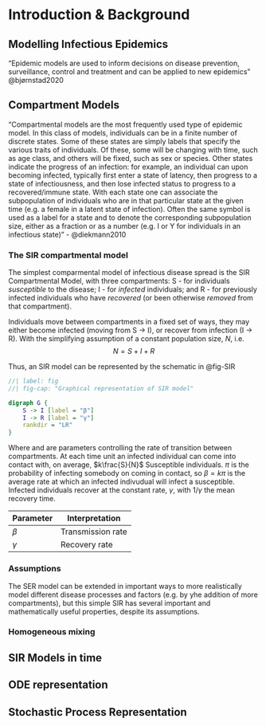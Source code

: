 # Introduction & Background {#sec-intro}

## Modelling Infectious Epidemics

"Epidemic models are used to inform decisions on disease prevention, surveillance, control and treatment and can be applied to new epidemics" @bjørnstad2020

## Compartment Models

"Compartmental models are the most frequently used type of epidemic model. In this class of models, individuals can be in a finite number of discrete states. Some of these states are simply labels that specify the various traits of individuals. Of these, some will be changing with time, such as age class, and others will be fixed, such as sex or species. Other states indicate the progress of an infection: for example, an individual can upon becoming infected, typically first enter a state of latency, then progress to a state of infectiousness, and then lose infected status to progress to a recovered/immune state. With each state one can associate the subpopulation of individuals who are in that particular state at the given time (e.g. a female in a latent state of infection). Often the same symbol is used as a label for a state and to denote the corresponding subpopulation size, either as a fraction or as a number (e.g. I or Y for individuals in an infectious state)" - @diekmann2010

### The SIR compartmental model

The simplest comparmental model of infectious disease spread is the SIR Compartmental Model, with three compartments: S - for individuals *susceptible* to the disease; I - for *infected* individuals; and R - for previously infected individuals who have *recovered* (or been otherwise *removed* from that compartment).

Individuals move between compartments in a fixed set of ways, they may either become infected (moving from S -\> I), or recover from infection (I -\> R). With the simplifying assumption of a constant population size, $N$, i.e.
$$
N = S + I + R
$$

Thus, an SIR model can be represented by the schematic in @fig-SIR

```dot
//| label: fig
//| fig-cap: "Graphical representation of SIR model"

digraph G {
    S -> I [label = "β"]
    I -> R [label = "γ"]
    rankdir = "LR"
}
```

Where \beta and \gamma are parameters controlling the rate of transition between compartments.
  At each time unit an infected individual can come into contact with, on average,  $k\frac{S}{N}$ Susceptible individuals. $\pi$ is the probability of infecting somebody on coming in contact, so $\beta = k\pi$ is the average rate at which an infected indivudual will infect a susceptible. 
  Infected individuals recover at the constant rate, $\gamma$, with $1/\gamma$ the mean recovery time. 
  

| Parameter | Interpretation    |
|-----------|-------------------|
| $\beta$   | Transmission rate |
| $\gamma$  | Recovery rate     |

### Assumptions
The SER model can be extended in important ways to more realistically model different disease processes and factors (e.g. by yhe addition of more compartments), but this simple SIR has several important and mathematically useful properties, despite its assumptions.

### Homogeneous mixing

## SIR Models in time
  
## ODE representation 
## Stochastic Process Representation